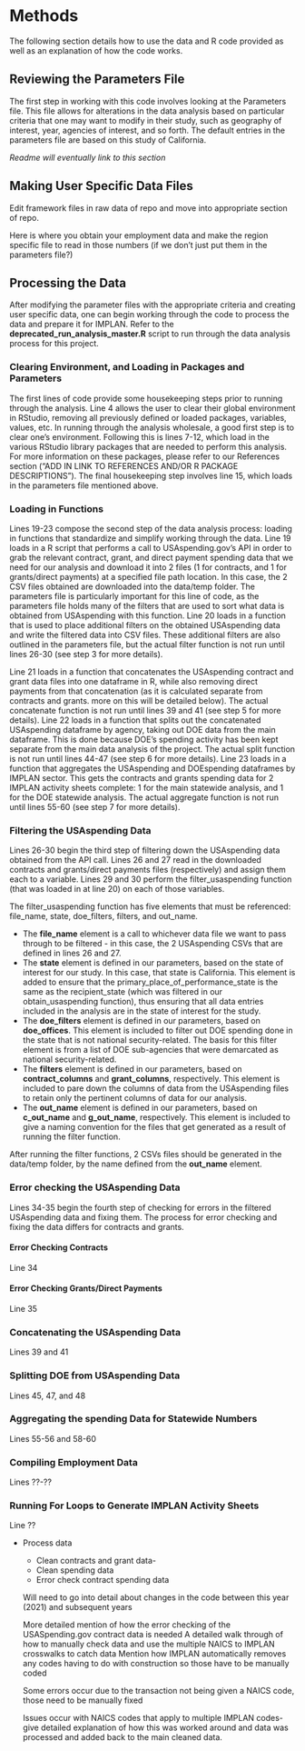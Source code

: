 # Methods
The following section details how to use the data and R code provided as well as an explanation of how the code works. 

## Reviewing the Parameters File
The first step in working with this code involves looking at the Parameters file. This file allows for alterations in the data analysis based on particular criteria that one may want to modify in their study, such as geography of interest, year, agencies of interest, and so forth. The default entries in the parameters file are based on this study of California. 

*Readme will eventually link to this section* 

## Making User Specific Data Files
Edit framework files in raw data of repo and move into appropriate section of repo.

Here is where you obtain your employment data and make the region specific file to read in those numbers (if we don't just put them in the parameters file?) 

## Processing the Data
After modifying the parameter files with the appropriate criteria and creating user specific data, one can begin working through the code to process the data and prepare it for IMPLAN. Refer to the **deprecated_run_analysis_master.R** script to run through the data analysis process for this project.

### Clearing Environment, and Loading in Packages and Parameters
The first lines of code provide some housekeeping steps prior to running through the analysis. Line 4 allows the user to clear their global environment in RStudio, removing all previously defined or loaded packages, variables, values, etc. In running through the analysis wholesale, a good first step is to clear one's environment. Following this is lines 7-12, which load in the various RStudio library packages that are needed to perform this analysis. For more information on these packages, please refer to our References section ("ADD IN LINK TO REFERENCES AND/OR R PACKAGE DESCRIPTIONS"). The final housekeeping step involves line 15, which loads in the parameters file mentioned above. 

### Loading in Functions
Lines 19-23 compose the second step of the data analysis process: loading in functions that standardize and simplify working through the data. Line 19 loads in a R script that performs a call to USAspending.gov's API in order to grab the relevant contract, grant, and direct payment spending data that we need for our analysis and download it into 2 files (1 for contracts, and 1 for grants/direct payments) at a specified file path location. In this case, the 2 CSV files obtained are downloaded into the data/temp folder. The parameters file is particularly important for this line of code, as the parameters file holds many of the filters that are used to sort what data is obtained from USAspending with this function. Line 20 loads in a function that is used to place additional filters on the obtained USAspending data and write the filtered data into CSV files. These additional filters are also outlined in the parameters file, but the actual filter function is not run until lines 26-30 (see step 3 for more details). 

Line 21 loads in a function that concatenates the USAspending contract and grant data files into one dataframe in R, while also removing direct payments from that concatenation (as it is calculated separate from contracts and grants. more on this will be detailed below). The actual concatenate function is not run until lines 39 and 41 (see step 5 for more details). Line 22 loads in a function that splits out the concatenated USAspending dataframe by agency, taking out DOE data from the main dataframe. This is done because DOE's spending activity has been kept separate from the main data analysis of the project. The actual split function is not run until lines 44-47 (see step 6 for more details). Line 23 loads in a function that aggregates the USAspending and DOEspending dataframes by IMPLAN sector. This gets the contracts and grants spending data for 2 IMPLAN activity sheets complete: 1 for the main statewide analysis, and 1 for the DOE statewide analysis. The actual aggregate function is not run until lines 55-60 (see step 7 for more details).

### Filtering the USAspending Data
Lines 26-30 begin the third step of filtering down the USAspending data obtained from the API call. Lines 26 and 27 read in the downloaded contracts and grants/direct payments files (respectively) and assign them each to a variable. Lines 29 and 30 perform the filter_usaspending function (that was loaded in at line 20) on each of those variables. 

The filter_usaspending function has five elements that must be referenced: file_name, state, doe_filters, filters, and out_name. 

- The **file_name** element is a call to whichever data file we want to pass through to be filtered - in this case, the 2 USAspending CSVs that are defined in lines 26 and 27. 
- The **state** element is defined in our parameters, based on the state of interest for our study. In this case, that state is California. This element is added to ensure that the primary_place_of_performance_state is the same as the recipient_state (which was filtered in our obtain_usaspending function), thus ensuring that all data entries included in the analysis are in the state of interest for the study.
- The **doe_filters** element is defined in our parameters, based on **doe_offices**. This element is included to filter out DOE spending done in the state that is not national security-related. The basis for this filter element is from a list of DOE sub-agencies that were demarcated as national security-related.
- The **filters** element is defined in our parameters, based on **contract_columns** and **grant_columns**, respectively. This element is included to pare down the columns of data from the USAspending files to retain only the pertinent columns of data for our analysis.
- The **out_name** element is defined in our parameters, based on **c_out_name** and **g_out_name**, respectively. This element is included to give a naming convention for the files that get generated as a result of running the filter function.

After running the filter functions, 2 CSVs files should be generated in the data/temp folder, by the name defined from the **out_name** element.

### Error checking the USAspending Data
Lines 34-35 begin the fourth step of checking for errors in the filtered USAspending data and fixing them. The process for error checking and fixing the data differs for contracts and grants.

#### Error Checking Contracts
Line 34

#### Error Checking Grants/Direct Payments
Line 35

### Concatenating the USAspending Data
Lines 39 and 41

### Splitting DOE from USAspending Data
Lines 45, 47, and 48

### Aggregating the spending Data for Statewide Numbers
Lines 55-56 and 58-60 

### Compiling Employment Data
Lines ??-??

### Running For Loops to Generate IMPLAN Activity Sheets
Line ??

- Process data 
  - Clean contracts and grant data- 
  - Clean spending data
  - Error check contract spending data 
  
  Will need to go into detail about changes in the code between this year (2021) and subsequent years

  More detailed mention of how the error checking of the USASpending.gov contract data is needed
  A detailed walk through of how to manually check data and use the multiple NAICS to IMPLAN crosswalks to catch data
  Mention how IMPLAN automatically removes any codes having to do with construction so those have to be manually coded

  Some errors occur due to the transaction not being given a NAICS code, those need to be manually fixed

  Issues occur with NAICS codes that apply to multiple IMPLAN codes- give detailed explanation of how this was worked around and data was processed and added back to the main cleaned data. 


